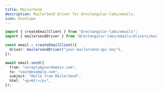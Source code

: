 ```yaml
---
title: MailerSend
description: MailerSend driver for @rectangular-labs/emails.
icon: Envelope
---
```


```ts
import { createEmailClient } from "@rectangular-labs/emails";
import { mailersendDriver } from "@rectangular-labs/emails/drivers/mailersend";

const email = createEmailClient({
  driver: mailersendDriver("your-mailersend-api-key"),
});
```

```ts
await email.send({
  from: "noreply@yourdomain.com",
  to: "user@example.com",
  subject: "Hello from MailerSend",
  html: "<p>Hi!</p>",
});
```


